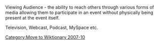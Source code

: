 [[Category:Move to Wiktionary 2007-10]]

Viewing Audience - the ability to reach others through various forms of media allowing them to participate in an event without physically being present at the event itself.  

Television, Webcast, Podcast, MySpace etc.